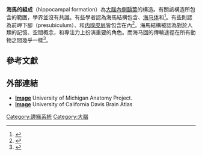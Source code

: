 {{Infobox Brain
 | Name            = 海馬結構
 | Latin           = formatio hippocampi
 | Image           = CajalHippocampus (modified).png
 | Caption         = 海馬結構（[[Santiago_Ramon_y_Cajal|Santiago Ramon y Cajal]]繪）DG：齒狀回  Sub: subiculum.  EC: [[内嗅皮层|内嗅皮层]]  CA1-CA3: hippocampus proper
 | Width           = 200
 | IsPartOf        = [[顳葉|顳葉]]
<!--
 | NeuroLex        = Hippocampal formation
 | NeuroLexID      = birnlex_7151
-->
 }}
'''海馬的組成'''（hippocampal formation）為[[大腦|大腦]][[顳葉|內側顳葉]]的構造。有關該構造所包含的範圍，學界並沒有共識。有些學者認為海馬結構包含{{le|齒狀回|dentate gyrus}}、[[海马体|海马体]]和{{le|岬下腳|subiculum}}<ref name= Martin2003>{{cite book |last1= Martin|first1= JH|title= Neuroanatomy: text and atlas|edition= third|year= 2003|publisher= McGraw-Hill Companies|location= |isbn= 0-07-121237-X|page= 382|chapter= Lymbic system and cerebral circuits for emotions, learning, and memory|chapterurl= http://books.google.com.au/books?id=OUC4igr3O4sC&pg=PA382}}</ref>。有些則認為前岬下腳（presubiculum）、{{le|偏岬下腳|parasubiculum}}和[[内嗅皮层|内嗅皮层]]皆包含在內<ref name= Amaral2007-1a>{{cite book |last1= Amaral|first1= D|last2= Lavenex|first2= P|editor1-first= P|editor1-last= Anderson|editor2-first= R|editor2-last= Morris|editor3-first= D|editor3-last= Amaral|editor4-first= T|editor4-last= Bliss|editor5-last= I'Keefe|title= The hippocampus book|edition= first|year= 2007|publisher= Oxford University Press|location= New York|isbn=9780195100273 |page= 37|chapter= Hippocampal neuroanatomy|chapterurl= http://books.google.com.au/books?id=zg6oyF1DziQC&pg=PA37}}</ref>。海馬結構被認為對於人類的記憶、空間概念，和專注力上扮演重要的角色。而海马回的傳輸途徑在所有動物之間幾乎一樣<ref name= Amaral2007-1b>{{cite book |last1= Anderson|first1= P|last2= Morris|first2= R|last3= Amaral|first3= D|last4= Bliss|first4=T|last5=O'Keefe|first5=J|editor1-first= P|editor1-last= Anderson|editor2-first= R|editor2-last= Morris|editor3-first= D|editor3-last= Amaral|editor4-first= T|editor4-last= Bliss|editor5-last= I'Keefe|title= The hippocampus book|edition= first|year= 2007|publisher= Oxford University Press|location= New York|isbn= 9780195100273|page= 3|chapter= The hippocampal formation|chapterurl= http://books.google.com.au/books?id=zg6oyF1DziQC&pg=PA3|}}</ref>。



==參考文獻==
{{reflist|30em}}

==外部連結==
{{Commons category|Hippocampal formation}}
*[http://anatomy.uams.edu/anatomyhtml/atlas_html/n1a7p4.html '''Image'''] {{Wayback|url=http://anatomy.uams.edu/anatomyhtml/atlas_html/n1a7p4.html |date=20091201182711 }} University of Michigan Anatomy Project.
*[http://brainatlases.ucdavis.edu/index.php?y2=hippocampal%20formation&y=HF&species=mus%20musculus '''Image'''] {{Wayback|url=http://brainatlases.ucdavis.edu/index.php?y2=hippocampal%20formation&y=HF&species=mus%20musculus |date=20190130053341 }} University of California Davis Brain Atlas

{{Cerebral cortex}}
{{Rostral basal ganglia and associated structures}}
{{Olfactory system}}

[[Category:邊緣系統|Category:邊緣系統]]
[[Category:大腦|Category:大腦]]
